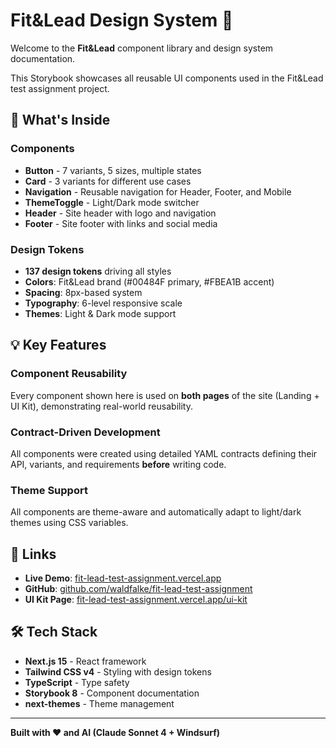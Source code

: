 
<Meta title="Welcome" />

# Fit&Lead Design System 🚀

Welcome to the **Fit&Lead** component library and design system documentation.

This Storybook showcases all reusable UI components used in the Fit&Lead test assignment project.

## 🎯 What's Inside

### Components
- **Button** - 7 variants, 5 sizes, multiple states
- **Card** - 3 variants for different use cases
- **Navigation** - Reusable navigation for Header, Footer, and Mobile
- **ThemeToggle** - Light/Dark mode switcher
- **Header** - Site header with logo and navigation
- **Footer** - Site footer with links and social media

### Design Tokens
- **137 design tokens** driving all styles
- **Colors**: Fit&Lead brand (#00484F primary, #FBEA1B accent)
- **Spacing**: 8px-based system
- **Typography**: 6-level responsive scale
- **Themes**: Light & Dark mode support

## 💡 Key Features

### Component Reusability
Every component shown here is used on **both pages** of the site (Landing + UI Kit), demonstrating real-world reusability.

### Contract-Driven Development
All components were created using detailed YAML contracts defining their API, variants, and requirements **before** writing code.

### Theme Support
All components are theme-aware and automatically adapt to light/dark themes using CSS variables.

## 🔗 Links

- **Live Demo**: [fit-lead-test-assignment.vercel.app](https://fit-lead-test-assignment.vercel.app)
- **GitHub**: [github.com/waldfalke/fit-lead-test-assignment](https://github.com/waldfalke/fit-lead-test-assignment)
- **UI Kit Page**: [fit-lead-test-assignment.vercel.app/ui-kit](https://fit-lead-test-assignment.vercel.app/ui-kit)

## 🛠️ Tech Stack

- **Next.js 15** - React framework
- **Tailwind CSS v4** - Styling with design tokens
- **TypeScript** - Type safety
- **Storybook 8** - Component documentation
- **next-themes** - Theme management

---

**Built with ❤️ and AI (Claude Sonnet 4 + Windsurf)**

